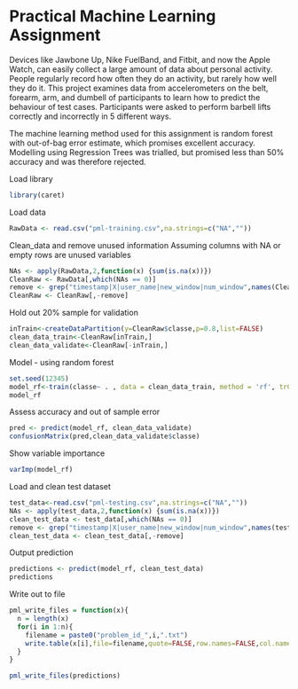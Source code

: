 Practical Machine Learning Assignment
========================================================

Devices like Jawbone Up, Nike FuelBand, and Fitbit, and now the Apple Watch, can easily collect a large amount of data about personal activity. People regularly record how often they do an activity, but rarely how well they do it. This project examines data from accelerometers on the belt, forearm, arm, and dumbell of participants to learn how to predict the behaviour of test cases. Participants were asked to perform barbell lifts correctly and incorrectly in 5 different ways.

The machine learning method used for this assignment is random forest with out-of-bag error estimate, which promises excellent accuracy. Modelling using Regression Trees was trialled, but promised less than 50% accuracy and was therefore rejected.

Load library
```r
library(caret)
```

Load data
```r
RawData <- read.csv("pml-training.csv",na.strings=c("NA",""))
```

Clean_data and remove unused information
Assuming columns with NA or empty rows are unused variables
```r
NAs <- apply(RawData,2,function(x) {sum(is.na(x))}) 
CleanRaw <- RawData[,which(NAs == 0)]
remove <- grep("timestamp|X|user_name|new_window|num_window",names(CleanRaw))
CleanRaw <- CleanRaw[,-remove]
```

Hold out 20% sample for validation
```r
inTrain<-createDataPartition(y=CleanRaw$classe,p=0.8,list=FALSE)
clean_data_train<-CleanRaw[inTrain,]
clean_data_validate<-CleanRaw[-inTrain,]
```

Model - using random forest
```r
set.seed(12345) 
model_rf<-train(classe~ . , data = clean_data_train, method = 'rf', trControl=trainControl(method='oob'))
model_rf
```

Assess accuracy and out of sample error
```r
pred <- predict(model_rf, clean_data_validate)
confusionMatrix(pred,clean_data_validate$classe)
```

Show variable importance
```r
varImp(model_rf)
```

Load and clean test dataset
```r
test_data<-read.csv("pml-testing.csv",na.strings=c("NA",""))
NAs <- apply(test_data,2,function(x) {sum(is.na(x))}) 
clean_test_data <- test_data[,which(NAs == 0)]
remove <- grep("timestamp|X|user_name|new_window|num_window",names(test_data))
clean_test_data <- clean_test_data[,-remove]
```

Output prediction
```r
predictions <- predict(model_rf, clean_test_data)
predictions
```

Write out to file
```r
pml_write_files = function(x){
  n = length(x)
  for(i in 1:n){
    filename = paste0("problem_id_",i,".txt")
    write.table(x[i],file=filename,quote=FALSE,row.names=FALSE,col.names=FALSE)
  }
}

pml_write_files(predictions)
```
